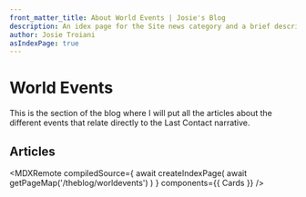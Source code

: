 ```yaml
---
front_matter_title: About World Events | Josie's Blog
description: An idex page for the Site news category and a brief description of what the section of the blog is geared toward.
author: Josie Troiani
asIndexPage: true
---
```



# World Events

This is the section of the blog where I will put all the articles about the different events that relate directly to the Last Contact narrative.

## Articles

<MDXRemote
  compiledSource={
    await createIndexPage(
      await getPageMap('/theblog/worldevents')
    )
  }
  components={{
    Cards
  }}
/>